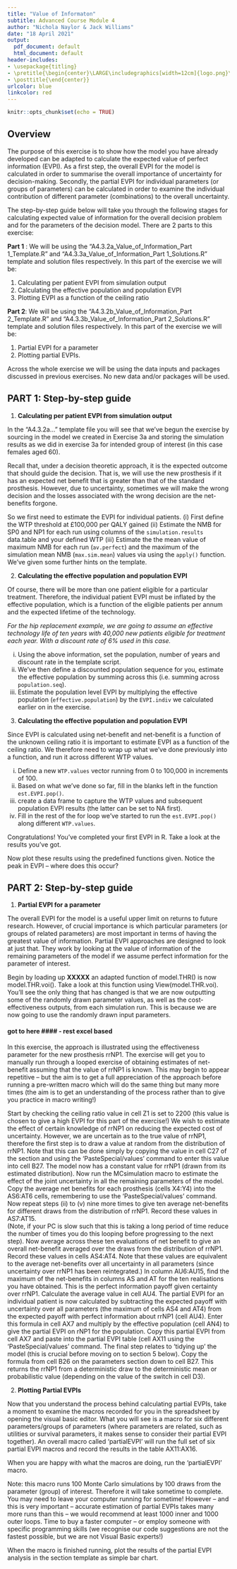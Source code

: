 ```yaml
---
title: "Value of Informaton"
subtitle: Advanced Course Module 4
author: "Nichola Naylor & Jack Williams"
date: "18 April 2021"
output:
  pdf_document: default
  html_document: default
header-includes:
- \usepackage{titling}
- \pretitle{\begin{center}\LARGE\includegraphics[width=12cm]{logo.png}\\[\bigskipamount]}
- \posttitle{\end{center}}
urlcolor: blue
linkcolor: red
---
```


```r
knitr::opts_chunk$set(echo = TRUE)
```
## Overview

The purpose of this exercise is to show how the model you have already developed can be adapted to calculate the expected value of perfect information (EVPI).  As a first step, the overall EVPI for the model is calculated in order to summarise the overall importance of uncertainty for decision-making.  Secondly, the partial EVPI for individual parameters (or groups of parameters) can be calculated in order to examine the individual contribution of different parameter (combinations) to the overall uncertainty.

The step-by-step guide below will take you through the following stages for calculating expected value of information for the overall decision problem and for the parameters of the decision model. There are 2 parts to this exercise:

**Part 1** : We will be using the "A4.3.2a_Value_of_Information_Part 1_Template.R" and "A4.3.3a_Value_of_Information_Part 1_Solutions.R" template and solution files respectively. In this part of the exercise we will be:

1. Calculating per patient EVPI from simulation output
2. Calculating the effective population and population EVPI
3. Plotting EVPI as a function of the ceiling ratio

**Part 2**: We will be using the "A4.3.2b_Value_of_Information_Part 2_Template.R" and "A4.3.3b_Value_of_Information_Part 2_Solutions.R" template and solution files respectively. In this part of the exercise we will be:

1. Partial EVPI for a parameter
2. Plotting partial EVPIs.

Across the whole exercise we will be using the data inputs and packages discussed in previous exercises. No new data and/or packages will be used. 

## PART 1: Step-by-step guide

(1) **Calculating per patient EVPI from simulation output**

In the "A4.3.2a..." template file you will see that we've begun the exercise by sourcing in the model we created in Exercise 3a and storing the simulation results as we did in exercise 3a for intended group of interest (in this case females aged 60).

Recall that, under a decision theoretic approach, it is the expected outcome that should guide the decision.  That is, we will use the new prosthesis if it has an expected net benefit that is greater than that of the standard prosthesis.  However, due to uncertainty, sometimes we will make the wrong decision and the losses associated with the wrong decision are the net-benefits forgone. 

So we first need to estimate the EVPI for individual patients. 
(i) First define the WTP threshold at £100,000 per QALY gained
(ii) Estimate the NMB for SP0 and NP1 for each run using columns of the `simulation.results` data.table and your defined WTP
(iii) Estimate the the mean value of maximum NMB for each run (`av.perfect`) and the maximum of the simulation mean NMB (`max.sim.mean`) values via using the `apply()` function. We've given some further hints on the template. 

(2) **Calculating the effective population and population EVPI**

Of course, there will be more than one patient eligible for a particular treatment.  Therefore, the individual patient EVPI must be inflated by the effective population, which is a function of the eligible patients per annum and the expected lifetime of the technology.  

*For the hip replacement example, we are going to assume an effective technology life of ten years with 40,000 new patients eligible for treatment each year. With a discount rate of 6% used in this case.*

(i) Using the above information, set the population, number of years and discount rate in the template script. 
(ii) We've then define a discounted population sequence for you, estimate the effective population by summing across this (i.e. summing across `population.seq`).
(iii) Estimate the population level EVPI by multiplying the effective population (`effective.population`) by the `EVPI.indiv` we calculated earlier on in the exercise.

(3)	**Calculating the effective population and population EVPI**

Since EVPI is calculated using net-benefit and net-benefit is a function of the unknown ceiling ratio it is important to estimate EVPI as a function of the ceiling ratio. We therefore need to wrap up what we've done previously into a function, and run it across different WTP values.

(i) Define a new `WTP.values` vector running from 0 to 100,000 in increments of 100.
(ii) Based on what we've done so far, fill in the blanks left in the function `est.EVPI.pop()`. 
(iii) create a data frame to capture the WTP values and subsequent population EVPI results (the latter can be set to NA first).
(iv) Fill in the rest of the for loop we've started to run the `est.EVPI.pop()` along different `WTP.values`.

Congratulations! You've completed your first EVPI in R. Take a look at the results you've got. 

Now plot these results using the predefined functions given. 
Notice the peak in EVPI – where does this occur?


## PART 2: Step-by-step guide

(1) **Partial EVPI for a parameter**

The overall EVPI for the model is a useful upper limit on returns to future research.  However, of crucial importance is which particular parameters (or groups of related parameters) are most important in terms of having the greatest value of information.  Partial EVPI approaches are designed to look at just that.  They work by looking at the value of information of the remaining parameters of the model if we assume perfect information for the parameter of interest. 

Begin by loading up **XXXXX** an adapted function of model.THR() is now model.THR.voi(). Take a look at this function using View(model.THR.voi). You'll see the only thing that has changed is that we are now outputting some of the randomly drawn parameter values, as well as the cost-effectiveness outputs, from each simulation run. This is because we are now going to use the randomly drawn input parameters. 


#### got to here #### - rest excel based
In this exercise, the approach is illustrated using the effectiveness parameter for the new prosthesis rrNP1.   The exercise will get you to manually run through a looped exercise of obtaining estimates of net-benefit assuming that the value of rrNP1 is known.  This may begin to appear repetitive – but the aim is to get a full appreciation of the approach before running a pre-written macro which will do the same thing but many more times (the aim is to get an understanding of the process rather than to give you practice in macro writing!)

Start by checking the ceiling ratio value in cell Z1 is set to 2200 (this value is chosen to give a high EVPI for this part of the exercise!)
We wish to estimate the effect of certain knowledge of rrNP1 on reducing the expected cost of uncertainty.  However, we are uncertain as to the true value of rrNP1, therefore the first step is to draw a value at random from the distribution of rrNP1.  Note that this can be done simply by copying the value in cell C27 of the <Parameters> section and using the ‘PasteSpecial/values’ command to enter this value into cell B27.
The model now has a constant value for rrNP1 (drawn from its estimated distribution).  Now run the MCsimulation macro to estimate the effect of the joint uncertainty in all the remaining parameters of the model.
Copy the average net benefits for each prosthesis (cells X4:Y4) into the AS6:AT6 cells, remembering to use the ‘PasteSpecial/values’ command.
Now repeat steps (ii) to (v) nine more times to give ten average net-benefits for different draws from the distribution of rrNP1.  Record these values in AS7:AT15.  
(Note, if your PC is slow such that this is taking a long period of time reduce the number of times you do this looping before progressing to the next step).
Now average across these ten evaluations of net benefit to give an overall net-benefit averaged over the draws from the distribution of rrNP1.  Record these values in cells AS4:AT4.  Note that these values are equivalent to the average net-benefits over all uncertainty in all parameters (since uncertainty over rrNP1 has been reintegrated.)
In column AU6:AU15, find the maximum of the net-benefits in columns AS and AT for the ten realisations you have obtained.  This is the perfect information payoff given certainty over rrNP1.  Calculate the average value in cell AU4.
The partial EVPI for an individual patient is now calculated by subtracting the expected payoff with uncertainty over all parameters (the maximum of cells AS4 and AT4) from the expected payoff with perfect information about rrNP1 (cell AU4).  Enter this formula in cell AX7 and multiply by the effective population (cell AN4) to give the partial EVPI on rNP1 for the population.
Copy this partial EVPI from cell AX7 and paste into the partial EVPI table (cell AX11 using the ‘PasteSpecial/values’ command.
The final step relates to ‘tidying up’ the model (this is crucial before moving on to section 5 below).  Copy the formula from cell B26 on the parameters section down to cell B27.  This returns the rrNP1 from a deterministic draw to the deterministic mean or probabilistic value (depending on the value of the switch in cell D3).

(2) **Plotting Partial EVPIs**

Now that you understand the process behind calculating partial EVPIs, take a moment to examine the macros recorded for you in the spreadsheet by opening the visual basic editor.  What you will see is a macro for six different parameters/groups of parameters (where parameters are related, such as utilities or survival parameters, it makes sense to consider their partial EVPI together).  An overall macro called ‘partialEVPI’ will run the full set of six partial EVPI macros and record the results in the table AX11:AX16.

When you are happy with what the macros are doing, run the ‘partialEVPI’ macro.  

Note: this macro runs 100 Monte Carlo simulations by 100 draws from the parameter (group) of interest.  Therefore it will take sometime to complete.  You may need to leave your computer running for sometime!  However – and this is very important – accurate estimation of partial EVPIs takes many more runs than this – we would recommend at least 1000 inner and 1000 outer loops.  Time to buy a faster computer – or employ someone with specific programming skills (we recognise our code suggestions are not the fastest possible, but we are not Visual Basic experts!)

When the macro is finished running, plot the results of the partial EVPI analysis in the <partialEVPI> section template as simple bar chart.
